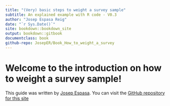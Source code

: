 ```yaml
---
title: "(Very) basic steps to weight a survey sample"
subtitle: An explained example with R code - V0.3
author: "Josep Espasa Reig"
date: "`r Sys.Date()`"
site: bookdown::bookdown_site
output: bookdown::gitbook
documentclass: book
github-repo: JosepER/Book_How_to_weight_a_survey
---
```


# Welcome to the introduction on how to weight a survey sample! {-}

This guide was written by [Josep Espasa](https://www.linkedin.com/in/josepespasareig/). You can visit the [GitHub repository for this site](https://github.com/JosepER/Book_How_to_weight_a_survey)